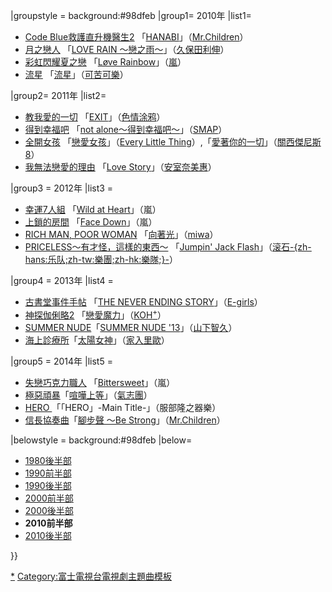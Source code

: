 {{Navbox
|bodyclass=hlist

|name=富士月九劇主題曲2010年代前半部
|titlestyle = background:#87ceeb
|title= 富士[[富士電視台週一晚間九點連續劇|月九]]主題曲{{#if:{{{1|}}}|（{{{1|}}}）|}}
|groupstyle = background:#98dfeb
|group1= 2010年
|list1= 
*[[Code Blue救護直升機醫生|Code Blue救護直升機醫生2]] 「[[HANABI (Mr.Children單曲)|HANABI]]」（[[Mr.Children]]）
*[[月之戀人]] 「[[LOVE RAIN ～戀之雨～]]」（[[久保田利伸]]）
*[[彩虹閃耀夏之戀]] 「[[Løve Rainbow]]」（[[嵐]]）
*[[流星 (電視劇)|流星]] 「[[流星 (可苦可樂單曲)|流星]]」（[[可苦可樂]]）
|group2= 2011年
|list2= 
*[[教我愛的一切]] 「[[EXIT (ポルノグラフィティの曲)|EXIT]]」（[[色情涂鸦]]）
*[[得到幸福吧]] 「[[not alone～得到幸福吧～]]」（[[SMAP]]）
*[[全開女孩]] 「[[戀愛女孩]]」（[[Every Little Thing]]）,「[[愛著你的一切]]」（[[關西傑尼斯8]]）
*[[我無法戀愛的理由]] 「[[Sit! Stay! Wait! Down!/Love Story|Love Story]]」（[[安室奈美惠]]）
|group3 = 2012年
|list3 = 
*[[幸運7人組]] 「[[Wild at Heart]]」（嵐）
*[[上鎖的房間 (電視劇)|上鎖的房間]] 「[[Face Down]]」（嵐）
*[[RICH MAN, POOR WOMAN]] 「[[向著光]]」（[[miwa]]）
*[[PRICELESS～有才怪，這樣的東西～]] 「[[Jumpin' Jack Flash]]」（[[滚石乐队|滚石-{zh-hans:乐队;zh-tw:樂團;zh-hk:樂隊;}-]]）
|group4 = 2013年
|list4 = 
*[[古書堂事件手帖]] 「[[THE NEVER ENDING STORY]]」（[[E-girls]]）
*[[神探伽俐略|神探伽俐略2]] 「[[Produced by Masaharu Fukuyama 「Galileo+」|戀愛魔力]]」（[[KOH+|KOH<sup>+</sup>]]）
*[[夏日傾情|SUMMER NUDE]]「[[SUMMER NUDE (歌曲)|SUMMER NUDE '13]]」（[[山下智久]]）
*[[海上診療所]]「[[太陽女神 (單曲)|太陽女神]]」（[[家入里歐]]）
|group5 = 2014年
|list5 = 
*[[失戀巧克力職人]] 「[[Bittersweet]]」（嵐）
*[[極惡頑暴]]「[[喧嘩上等]]」（[[氣志團]]）
*[[HERO (日本電視劇)|HERO ]]「「HERO」-Main Title-」（服部隆之器樂） 
*[[信長協奏曲]]「[[腳步聲 ～Be Strong]]」（[[Mr.Children]]）
|belowstyle = background:#98dfeb
|below=
*[[Template:富士月九劇主題曲1980年代後半部|1980後半部]]
*[[Template:富士月九劇主題曲1990年代前半部|1990前半部]]
*[[Template:富士月九劇主題曲1990年代後半部|1990後半部]]
*[[Template:富士月九劇主題曲2000年代前半部|2000前半部]]
*[[Template:富士月九劇主題曲2000年代後半部|2000後半部]]
*'''2010前半部'''
*[[Template:富士月九劇主題曲2010年代後半部|2010後半部]]
}}
<noinclude>
[[Category:富士月九劇主題曲|*]]
[[Category:富士電視台電視劇主題曲模板]]
</noinclude>